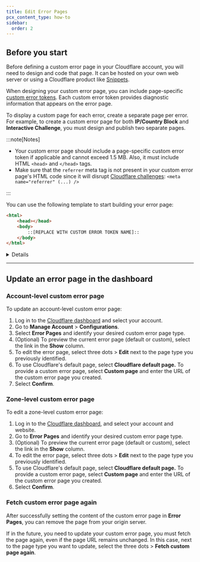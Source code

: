 ```yaml
---
title: Edit Error Pages
pcx_content_type: how-to
sidebar:
  order: 2
---
```



## Before you start

Before defining a custom error page in your Cloudflare account, you will need to design and code that page. It can be hosted on your own web server or using a Cloudflare product like [Snippets](/rules/snippets/).

When designing your custom error page, you can include page-specific [custom error tokens](/rules/custom-errors/reference/error-tokens/). Each custom error token provides diagnostic information that appears on the error page.

To display a custom page for each error, create a separate page per error. For example, to create a custom error page for both **IP/Country Block** and **Interactive Challenge**, you must design and publish two separate pages.

:::note[Notes]

- Your custom error page should include a page-specific custom error token if applicable and cannot exceed 1.5 MB. Also, it must include HTML `<head>` and `</head>` tags.
- Make sure that the `referrer` meta tag is not present in your custom error page's HTML code since it will disrupt [Cloudflare challenges](/fundamentals/security/cloudflare-challenges/): `<meta name="referrer" (...) />`

:::

You can use the following template to start building your error page:

```html
<html>
	<head></head>
	<body>
		::[REPLACE WITH CUSTOM ERROR TOKEN NAME]::
	</body>
</html>
```

<Details header="Example error page for 5XX errors">

The following HTML code is an example error page for 5XX errors without styling:

```html
<!doctype html>
<html>
	<head>
		<meta charset="utf-8" />
		<title>5XX Level Errors page</title>
	</head>
	<body>
		<h1>5XX Level Errors</h1>
		<h2>::CLOUDFLARE_ERROR_500S_BOX::</h2>
	</body>
</html>
```

</Details>

---

## Update an error page in the dashboard

### Account-level custom error page

To update an account-level custom error page:

1. Log in to the [Cloudflare dashboard](https://dash.cloudflare.com/) and select your account.
2. Go to **Manage Account** > **Configurations**.
3. Select **Error Pages** and identify your desired custom error page type.
4. (Optional) To preview the current error page (default or custom), select the link in the **Show** column.
5. To edit the error page, select three dots > **Edit** next to the page type you previously identified.
6. To use Cloudflare's default page, select **Cloudflare default page.** To provide a custom error page, select **Custom page** and enter the URL of the custom error page you created.
7. Select **Confirm**.

### Zone-level custom error page

To edit a zone-level custom error page:

1. Log in to the [Cloudflare dashboard](https://dash.cloudflare.com/), and select your account and website.
2. Go to **Error Pages** and identify your desired custom error page type.
3. (Optional) To preview the current error page (default or custom), select the link in the **Show** column.
4. To edit the error page, select three dots > **Edit** next to the page type you previously identified.
5. To use Cloudflare's default page, select **Cloudflare default page.** To provide a custom error page, select **Custom page** and enter the URL of the custom error page you created.
6. Select **Confirm**.

### Fetch custom error page again

After successfully setting the content of the custom error page in **Error Pages**, you can remove the page from your origin server.

If in the future, you need to update your custom error page, you must fetch the page again, even if the page URL remains unchanged. In this case, next to the page type you want to update, select the three dots > **Fetch custom page again**.
